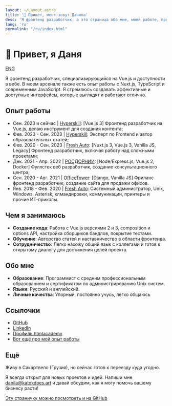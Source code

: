 ```yaml
---
layout: ~/Layout.astro
title: '👋 Привет, меня зовут Данила'
desc: 'Я фронтенд разработчик, а это страница обо мне, моей работе, проектах и прочем'
lang: 'ru'
permalink: "/ru/index.html"
---
```

# 👋 Привет, я Даня

[ENG](/)

Я фронтенд разработчик, специализирующийся на Vue.js и доступности в вебе. В моем арсенале также есть опыт работы с Nuxt.js, TypeScript и современным JavaScript. Я стремлюсь создавать эффективные и доступные интерфейсы, которые выглядят и работают отлично.

## Опыт работы

- Сен. 2023 и сейчас | [Hyperskill](https://hyperskill.org/): [Vue.js 3] Фронтенд разработчик на Vue.js, делаю инструмент для создания контента;
- Фев. 2023 - Сен. 2023 | [Hyperskill](https://hyperskill.org/): Эксперт по Frontend и автор образовательных статей;
- Фев. 2020 - Сен. 2023 | [Fresh Auto](https://freshauto.ru/): [Nuxt.js 3, Vue.js 3, Vanilla JS, Legacy] Фронтенд разработчик, включая работу над сложными проектами;
- Дек. 2021 - Апр. 2022   | [РОСДОРНИИ](https://consult.rosdorspk.ru/): [Node/Express.js, Vue.js 2, Docker] Фуллстек веб разработчик, создание консультационного центра;
- Сен. 2020 - Авг. 2021   | [OfficeTower](https://officetower.ru/): [Django, Vanilla JS] Фриланс фронтенд разработчик, создание сайта для продажи офисов.
- Янв. 2018 - Фев. 2020 | [Fresh Auto](https://freshauto.ru/): Системный администратор, Unix, Windows, Asterisk, клмандировки, коммуникации, принтеры и прочие ИТ-приколы.

## Чем я занимаюсь

- **Создание кода**: Работа с Vue.js версиями 2 и 3, composition и options API, настройка сборщиков бандлов, покрытие тестами.
- **Обучение**: Авторство статей и наставничество в области фронтенда.
- **Сотрудничество**: Легко нахожу общий язык с коллегами и готов к открытому диалогу для достижения целей проекта.

## Обо мне

- **Образование**: Программист с средним профессиональным образованием и сертификатом по администрированию Unix систем.
- **Языки**: Русский и английский.
- **Личные качества**: Упорный, постоянно учусь, легко общаюсь

## Ссылочки

- [GitHub](https://github.com/katokdoescode)
- [LinkedIn](https://www.linkedin.com/in/bdanila/)
- [Профиль htmlacademy](https://htmlacademy.ru/profile/katok)
- [Вот ещё про мой опыт работы](/experience/ru)

## Ещё

Живу в Сакартвело (Грузия), но сейчас готов к переезду куда угодно.

Я всегда открыт для новых проектов и идей. Напиши мне [danila@katokdoes.art](mailto:danila@katokdoes.art) и давай обсудим, как я могу помочь вашему бизнесу расти!

[Эту страничку можно посмотреть и на GitHub](https://github.com/katokdoescode/katokdoes.art)
